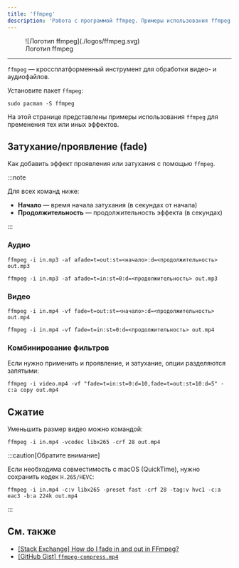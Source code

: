 ```yaml
---
title: 'ffmpeg'
description: 'Работа с программой ffmpeg. Примеры использования ffmpeg для обработки видео.'
---
```



<figure>
    ![Логотип ffmpeg](./logos/ffmpeg.svg)
    <figcaption>Логотип ffmpeg</figcaption>
</figure>

---

`ffmpeg` &mdash; кроссплатформенный инструмент для обработки видео- и
аудиофайлов.

Установите пакет `ffmpeg`:

```shell
sudo pacman -S ffmpeg
```

<Repology pkg="ffmpeg" />

На этой странице представлены примеры использования `ffmpeg` для пременения тех
или иных эффектов.

## Затухание/проявление (fade)

Как добавить эффект проявления или затухания с помощью `ffmpeg`.

:::note

Для всех команд ниже:

-   **Начало** &mdash; время начала затухания (в секундах от начала)
-   **Продолжительность** &mdash; продолжительность эффекта (в секундах)

:::

### Аудио

```shell title=Затухание
ffmpeg -i in.mp3 -af afade=t=out:st=<начало>:d=<продолжительность> out.mp3
```

```shell title=Проявление
ffmpeg -i in.mp3 -af afade=t=in:st=0:d=<продолжительность> out.mp3
```

### Видео

```shell title=Затухание
ffmpeg -i in.mp4 -vf fade=t=out:st=<начало>:d=<продолжительность> out.mp4
```

```shell title=Проявление
ffmpeg -i in.mp4 -vf fade=t=in:st=0:d=<продолжительность> out.mp4
```

### Комбинирование фильтров

Если нужно применить и проявление, и затухание, опции разделяются запятыми:

```shell
ffmpeg -i video.mp4 -vf "fade=t=in:st=0:d=10,fade=t=out:st=10:d=5" -c:a copy out.mp4
```

## Сжатие

Уменьшить размер видео можно командой:

```shell
ffmpeg -i in.mp4 -vcodec libx265 -crf 28 out.mp4
```

:::caution[Обратите внимание]

Если необходима совместимость с macOS (QuickTime), нужно сохранить кодек `H.265/HEVC`:

```shell
ffmpeg -i in.mp4 -c:v libx265 -preset fast -crf 28 -tag:v hvc1 -c:a eac3 -b:a 224k out.mp4
```

:::

## См. также

-   [\[Stack Exchange\] How do I fade in and out in FFmpeg?](https://video.stackexchange.com/questions/28269/how-do-i-fade-in-and-out-in-ffmpeg)
-   [\[GitHub Gist\] `ffmpeg-compress.mp4`](https://gist.github.com/lukehedger/277d136f68b028e22bed)
